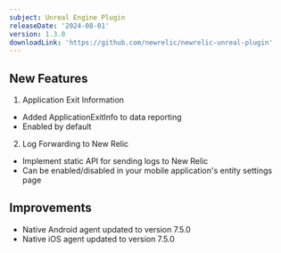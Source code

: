 ```yaml
---
subject: Unreal Engine Plugin
releaseDate: '2024-08-01'
version: 1.3.0
downloadLink: 'https://github.com/newrelic/newrelic-unreal-plugin'
---
```



## New Features

1. Application Exit Information
- Added ApplicationExitInfo to data reporting
- Enabled by default

2. Log Forwarding to New Relic
- Implement static API for sending logs to New Relic
- Can be enabled/disabled in your mobile application's entity settings page

## Improvements

- Native Android agent updated to version 7.5.0
- Native iOS agent updated to version 7.5.0
